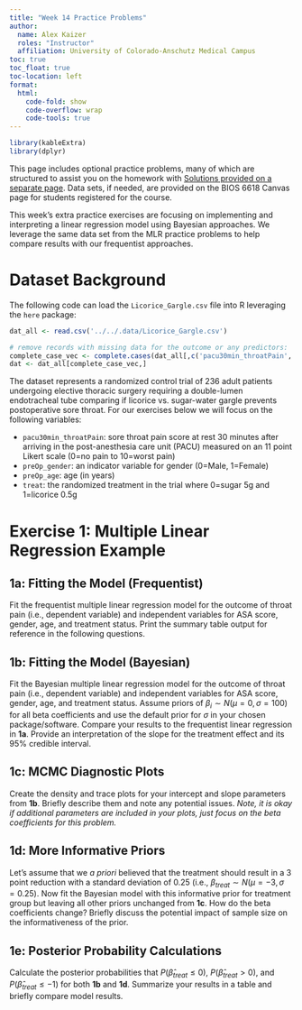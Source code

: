 ```yaml
---
title: "Week 14 Practice Problems"
author: 
  name: Alex Kaizer
  roles: "Instructor"
  affiliation: University of Colorado-Anschutz Medical Campus
toc: true
toc_float: true
toc-location: left
format:
  html:
    code-fold: show
    code-overflow: wrap 
    code-tools: true
---
```


```r
library(kableExtra)
library(dplyr)
```

This page includes optional practice problems, many of which are structured to assist you on the homework with [Solutions provided on a separate page](/labs/prac14s/index.qmd). Data sets, if needed, are provided on the BIOS 6618 Canvas page for students registered for the course.

This week's extra practice exercises are focusing on implementing and interpreting a linear regression model using Bayesian approaches. We leverage the same data set from the MLR practice problems to help compare results with our frequentist approaches.

# Dataset Background

The following code can load the `Licorice_Gargle.csv` file into R leveraging the `here` package:

```r
dat_all <- read.csv('../../.data/Licorice_Gargle.csv')

# remove records with missing data for the outcome or any predictors:
complete_case_vec <- complete.cases(dat_all[,c('pacu30min_throatPain','preOp_gender','preOp_age','treat')]) # creates a vector of TRUE or FALSE for each row if the cases are complete (i.e., no NA values)
dat <- dat_all[complete_case_vec,]
```

The dataset represents a randomized control trial of 236 adult patients undergoing elective thoracic surgery requiring a double-lumen endotracheal tube comparing if licorice vs. sugar-water gargle prevents postoperative sore throat. For our exercises below we will focus on the following variables:

* `pacu30min_throatPain`: sore throat pain score at rest 30 minutes after arriving in the post-anesthesia care unit (PACU) measured on an 11 point Likert scale (0=no pain to 10=worst pain)
* `preOp_gender`: an indicator variable for gender (0=Male, 1=Female)
* `preOp_age`: age (in years)
* `treat`: the randomized treatment in the trial where 0=sugar 5g and 1=licorice 0.5g


# Exercise 1: Multiple Linear Regression Example

## 1a: Fitting the Model (Frequentist)

Fit the frequentist multiple linear regression model for the outcome of throat pain (i.e., dependent variable) and independent variables for ASA score, gender, age, and treatment status. Print the summary table output for reference in the following questions.



## 1b: Fitting the Model (Bayesian)

Fit the Bayesian multiple linear regression model for the outcome of throat pain (i.e., dependent variable) and independent variables for ASA score, gender, age, and treatment status. Assume priors of $\beta_i \sim N(\mu=0,\sigma=100)$ for all beta coefficients and use the default prior for $\sigma$ in your chosen package/software. Compare your results to the frequentist linear regression in **1a**. Provide an interpretation of the slope for the treatment effect and its 95% credible interval.



## 1c: MCMC Diagnostic Plots

Create the density and trace plots for your intercept and slope parameters from **1b**. Briefly describe them and note any potential issues. *Note, it is okay if additional parameters are included in your plots, just focus on the beta coefficients for this problem.*



## 1d: More Informative Priors

Let's assume that we *a priori* believed that the treatment should result in a 3 point reduction with a standard deviation of 0.25 (i.e., $\beta_{treat} \sim N(\mu=-3,\sigma=0.25)$. Now fit the Bayesian model with this informative prior for treatment group but leaving all other priors unchanged from **1c**. How do the beta coefficients change? Briefly discuss the potential impact of sample size on the informativeness of the prior.



## 1e: Posterior Probability Calculations

Calculate the posterior probabilities that $P(\hat{\beta}_{treat} \leq 0)$, $P(\hat{\beta}_{treat} > 0)$, and $P(\hat{\beta}_{treat} \leq -1)$ for both **1b** and **1d**. Summarize your results in a table and briefly compare model results.